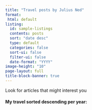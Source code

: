 ```yaml
---
title: "Travel posts by Julius Ned"
format: 
 html: default
listing:
  id: sample-listings
  contents: posts
  sort: "date desc"
  type: default
  categories: false
  sort-ui: false
  filter-ui: false
  date-format: "YYYY"
image-height: "10"
page-layout: full
title-block-banner: true
---
```


Look for articles that might interest you

#### My travel sorted descending per year:

::: {#sample-listings}
:::



